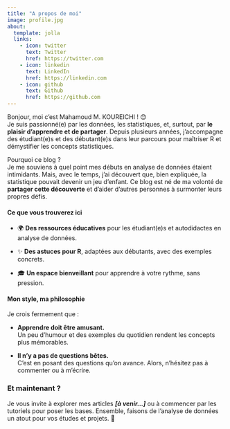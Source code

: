 ```yaml
---
title: "A propos de moi"
image: profile.jpg
about:
  template: jolla
  links:
    - icon: twitter
      text: Twitter
      href: https://twitter.com
    - icon: linkedin
      text: LinkedIn
      href: https://linkedin.com
    - icon: github
      text: Github
      href: https://github.com
---
```


Bonjour, moi c’est Mahamoud M. KOUREICHI ! 😊\
Je suis passionné(e) par les données, les statistiques, et, surtout, par **le plaisir d’apprendre et de partager**. Depuis plusieurs années, j'accompagne des étudiant(e)s et des débutant(e)s dans leur parcours pour maîtriser R et démystifier les concepts statistiques.

Pourquoi ce blog ?\
Je me souviens à quel point mes débuts en analyse de données étaient intimidants. Mais, avec le temps, j'ai découvert que, bien expliquée, la statistique pouvait devenir un jeu d'enfant. Ce blog est né de ma volonté de **partager cette découverte** et d'aider d'autres personnes à surmonter leurs propres défis.

#### Ce que vous trouverez ici

-   🌍 **Des ressources éducatives** pour les étudiant(e)s et autodidactes en analyse de données.

-   ✨ **Des astuces pour R**, adaptées aux débutants, avec des exemples concrets.

-   🎓 **Un espace bienveillant** pour apprendre à votre rythme, sans pression.

#### Mon style, ma philosophie

Je crois fermement que :

-   **Apprendre doit être amusant.**\
    Un peu d’humour et des exemples du quotidien rendent les concepts plus mémorables.

-   **Il n’y a pas de questions bêtes.**\
    C’est en posant des questions qu’on avance. Alors, n’hésitez pas à commenter ou à m’écrire.

### **Et maintenant ?**

Je vous invite à explorer mes articles ***\[à venir...\]*** ou à commencer par les tutoriels pour poser les bases. Ensemble, faisons de l’analyse de données un atout pour vos études et projets. 🚀
